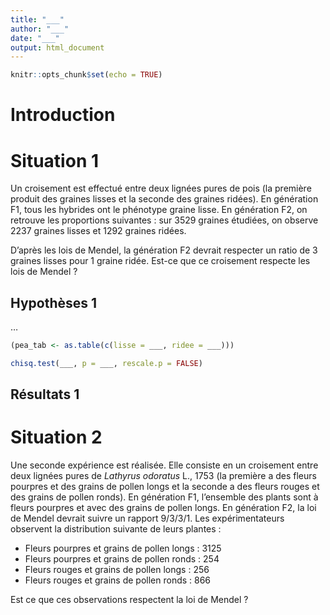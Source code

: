 ```yaml
---
title: "___"
author: "___"
date: "___"
output: html_document
---
```


```r
knitr::opts_chunk$set(echo = TRUE)
```

# Introduction

<!--% Écrivez une introduction de 4 à 5 lignes sur la génétique mendélienne. -->

<!--% Ajoutez une image de Grégor Mendel. Sauvez votre image dans un sous-dossier que vous nommerez `figures`. Utilisez un chemin d'accès relatif pour accéder à cette image dans ce document. -->

# Situation 1

Un croisement est effectué entre deux lignées pures de pois (la première produit des graines lisses et la seconde des graines ridées). En génération F1, tous les hybrides ont le phénotype graine lisse. En génération F2, on retrouve les proportions suivantes : sur 3529 graines étudiées, on observe 2237 graines lisses et 1292 graines ridées.

D'après les lois de Mendel, la génération F2 devrait respecter un ratio de 3 graines lisses pour 1 graine ridée. Est-ce que ce croisement respecte les lois de Mendel ?

## Hypothèses 1

<!--% Reformulez la situation décrite en langage statistique en posant l'hypothèse nulle et l'hypothèse alternative 
associée au test de chi^2^ que vous allez réaliser ci-dessous. -->

...

<!--% Réalisez un tableau de contingence qui reprend les observations de la génération F2. -->

```r
(pea_tab <- as.table(c(lisse = ___, ridee = ___)))
```

<!--% Complétez le chunk ci-dessous afin de réfuter ou non l'hypothèse nulle au seuil alpha de 5%. -->

```r
chisq.test(___, p = ___, rescale.p = FALSE)
```

## Résultats 1

<!--% Décrivez les résultats de votre test statistique afin de répondre à la question posée ci-dessus. N'oubliez pas d'être complet. Un test d'hypothèse doit être analysé d'abord d'un point de vue statistique, ensuite sur le plan biologique (question posée au départ). -->


# Situation 2

Une seconde expérience est réalisée. Elle consiste en un croisement entre deux lignées pures de *Lathyrus odoratus* L., 1753 (la première a des fleurs pourpres et des grains de pollen longs et la seconde a des fleurs rouges et des grains de pollen ronds). En génération F1, l'ensemble des plants sont à fleurs pourpres et avec des grains de pollen longs. En génération F2, la loi de Mendel devrait suivre un rapport 9/3/3/1. Les expérimentateurs observent la distribution suivante de leurs plantes :

- Fleurs pourpres et grains de pollen longs : 3125
- Fleurs pourpres et grains de pollen ronds : 254
- Fleurs rouges et grains de pollen longs : 256
- Fleurs rouges et grains de pollen ronds : 866

Est ce que ces observations respectent la loi de Mendel ?

<!--% Réalisez un tableau de contingence qui reprend les observations de la génération F2 obtenue. -->

```r

```

<!--% Complétez le chunk ci-dessous afin de déterminer si la génétique mendelienne est respectée au seuil alpha de 5%. -->

```r

```

<!--% Analysez les résultats de votre test statistique afin de répondre à la question posée ci-dessus. Soyez complet en interprétant successivement sur le plan statistique et sur le plan biologique. -->
